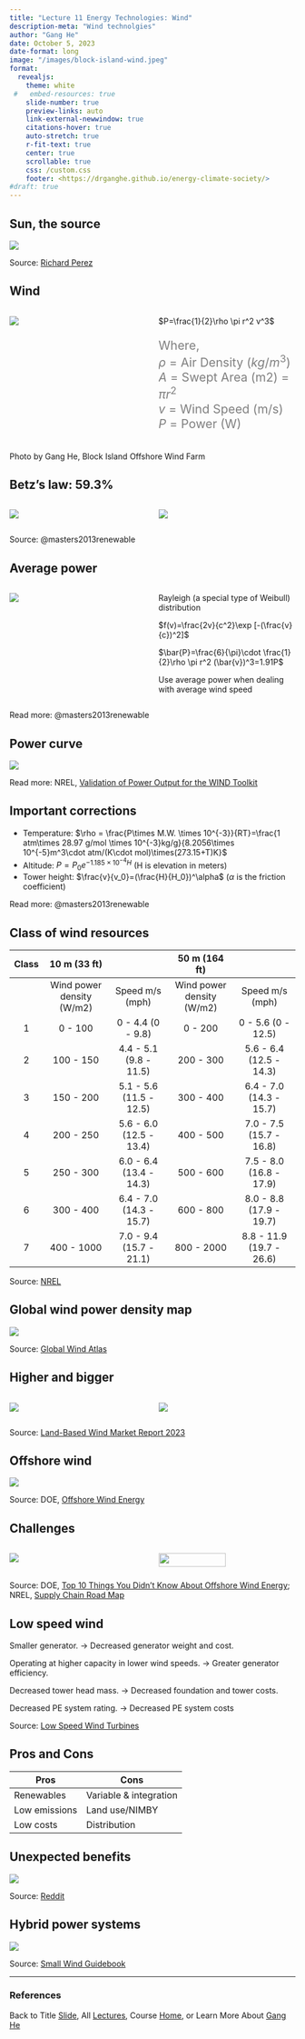 ```yaml
---
title: "Lecture 11 Energy Technologies: Wind"
description-meta: "Wind technolgies"
author: "Gang He"
date: October 5, 2023
date-format: long
image: "/images/block-island-wind.jpeg"
format:
  revealjs:
    theme: white
 #   embed-resources: true
    slide-number: true
    preview-links: auto
    link-external-newwindow: true
    citations-hover: true
    auto-stretch: true
    r-fit-text: true
    center: true
    scrollable: true
    css: /custom.css
    footer: <https://drganghe.github.io/energy-climate-society/>
#draft: true    
---
```


## Sun, the source

![](/images/perez-planetary-energy.png){fig-align="center"}

::: footer
Source: [Richard Perez](http://asrc.albany.edu/people/faculty/perez/)
:::

## Wind 

:::columns

::: {.column width="50%"}

![](/images/block-island-wind.jpeg){fig-align="center"}

:::

::: {.column width="50%"}
$P=\frac{1}{2}\rho \pi r^2 v^3$

<p style="font-size:16pt; color:gray">
Where,  
$\rho$ = Air Density  ($kg/m^3$)  
$A$ = Swept Area  (m2)  = $\pi r^2$  
$v$ = Wind Speed  (m/s)  
$P$ = Power (W)  
</p>
:::
:::

::: footer
Photo by Gang He, Block Island Offshore Wind Farm
:::


## Betz's law: 59.3%

:::columns

::: {.column width="50%"}

![](/images/upwind-downwind.png){fig-align="center"}

:::

::: {.column width="50%"}
![](/images/blade-efficiency.png){fig-align="center"}
:::

:::

::: footer
Source: @masters2013renewable 
:::


## Average power 

:::columns

::: {.column width="50%"}

![](/images/wind-distribution.png){fig-align="center"}

:::

::: {.column width="50%"}

Rayleigh (a special type of Weibull) distribution 

$f(v)=\frac{2v}{c^2}\exp [-(\frac{v}{c})^2]$

$\bar{P}=\frac{6}{\pi}\cdot \frac{1}{2}\rho \pi r^2 (\bar{v})^3=1.91P$

Use average power when dealing with average wind speed 
:::
:::

::: footer
Read more: @masters2013renewable 
:::


## Power curve

![](/images/wind-power-curve.png){fig-align="center"}

::: footer
Read more: NREL, [Validation of Power Output for the WIND Toolkit](https://www.nrel.gov/docs/fy14osti/61714.pdf)
:::


## Important corrections

- Temperature: $\rho = \frac{P\times M.W. \times 10^{-3}}{RT}=\frac{1 atm\times 28.97 g/mol \times 10^{-3}kg/g}{8.2056\times 10^{-5}m^3\cdot atm/(K\cdot mol)\times(273.15+T)K}$   
- Altitude: $P=P_0 e^{-1.185\times 10^{-4}H}$  (H is elevation in meters)  
- Tower height: $\frac{v}{v_0}=(\frac{H}{H_0})^\alpha$  ($\alpha$ is the friction coefficient)  
  

::: footer
Read more: @masters2013renewable 
:::


## Class of wind resources{.smaller}

| Class |        10 m (33 ft)       |                         |       50 m (164 ft)       |                          |
|:-----:|:-------------------------:|:-----------------------:|:-------------------------:|:------------------------:|
|       | Wind power density (W/m2) |     Speed m/s (mph)     | Wind power density (W/m2) |      Speed m/s (mph)     |
| 1     | 0 - 100                   | 0 - 4.4 (0 - 9.8)       | 0 - 200                   | 0 - 5.6 (0 - 12.5)       |
| 2     | 100 - 150                 | 4.4 - 5.1 (9.8 - 11.5)  | 200 - 300                 | 5.6 - 6.4 (12.5 - 14.3)  |
| 3     | 150 - 200                 | 5.1 - 5.6 (11.5 - 12.5) | 300 - 400                 | 6.4 - 7.0 (14.3 - 15.7)  |
| 4     | 200 - 250                 | 5.6 - 6.0 (12.5 - 13.4) | 400 - 500                 | 7.0 - 7.5 (15.7 - 16.8)  |
| 5     | 250 - 300                 | 6.0 - 6.4 (13.4 - 14.3) | 500 - 600                 | 7.5 - 8.0 (16.8 - 17.9)  |
| 6     | 300 - 400                 | 6.4 - 7.0 (14.3 - 15.7) | 600 - 800                 | 8.0 - 8.8 (17.9 - 19.7)  |
| 7     | 400 - 1000                | 7.0 - 9.4 (15.7 - 21.1) | 800 - 2000                | 8.8 - 11.9 (19.7 - 26.6) |

::: footer
Source: [NREL](https://www.nrc.gov/docs/ML0720/ML072040340.pdf)
:::

## Global wind power density map

![](/images/global-wind-power-density-map.webp){fig-align="center"}

::: footer
Source: [Global Wind Atlas](https://globalwindatlas.info/en/download/high-resolution-maps/World)
:::


## Higher and bigger

:::columns

::: {.column width="50%"}
![](/images/turbine-hub-height-rotor-capacity.png){fig-align="center"}
:::

::: {.column width="50%"}
![](/images/Turbine-Hub-Height-Chart.png){fig-align="center"}
:::

:::

::: footer
Source: [Land-Based Wind Market Report 2023](https://www.energy.gov/sites/default/files/2023-08/land-based-wind-market-report-2023-edition.pdf)
:::


## Offshore wind

![](/images/US_Wind_Power_Resource_at_100-Meter_Hub_Height.webp){fig-align="center"}

::: footer
Source: DOE, [Offshore Wind Energy](https://windexchange.energy.gov/markets/offshore)
:::


## Challenges

:::columns

::: {.column width="50%"}
![](/images/offshore-floating-turbines.png){fig-align="center"}
:::

::: {.column width="50%"}
![](/images/resources-demand-offshore-us.png){width="70%" fig-align="center"}
:::

:::

::: footer
Source: DOE, [Top 10 Things You Didn’t Know About Offshore Wind Energy](https://www.energy.gov/eere/wind/articles/top-10-things-you-didnt-know-about-offshore-wind-energy); NREL, [Supply Chain Road Map](https://www.nrel.gov/wind/offshore-supply-chain-road-map.html)
:::


## Low speed wind

Smaller generator. $\rightarrow$ Decreased generator weight and cost.

Operating at higher capacity in lower wind speeds. $\rightarrow$ Greater generator efficiency.

Decreased tower head mass. $\rightarrow$ Decreased foundation and tower costs.

Decreased PE system rating. $\rightarrow$ Decreased PE system costs

::: footer
Source: [Low Speed Wind Turbines](https://faculty.washington.edu/malte/OldSite/seminar/Sp04/LowSpeedTurbines.pdf)
:::


## Pros and Cons

| Pros | Cons |
|------|------|
| Renewables     | Variable & integration     |
| Low emissions    |  Land use/NIMBY    |
| Low costs     |  Distribution    |


## Unexpected benefits

![](/images/grazing-animals-like-sheep-enjoy-using-the-shadows-of-wind.webp){fig-align="center"}

::: footer
Source: [Reddit](https://www.reddit.com/r/interestingasfuck/comments/ubofys/grazing_animals_like_sheep_enjoy_using_the/)
:::


## Hybrid power systems

![](/images/hybrid-power-systems.png){fig-align="center"}

::: footer
Source: [Small Wind Guidebook](https://windexchange.energy.gov/small-wind-guidebook#grid)
:::

------------------------------------------------------------------------

### References

::: {#refs}
:::

::: footer
Back to Title [Slide](lecture11.qmd), All [Lectures](schedule.qmd), Course [Home](https://drganghe.github.io/energy-climate-society/), or Learn More About [Gang He](https://drganghe.github.io)
:::
